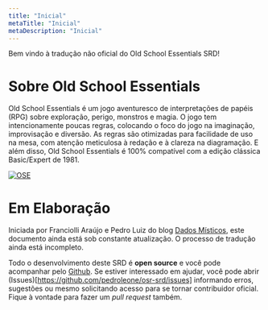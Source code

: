 ```yaml
---
title: "Inicial"
metaTitle: "Inicial"
metaDescription: "Inicial"
---
```


Bem vindo à tradução não oficial do Old School Essentials SRD!

# Sobre Old School Essentials
Old School Essentials é um jogo aventuresco de interpretações de papéis (RPG) sobre exploração, perigo, monstros e magia. O jogo tem intencionamente poucas regras, colocando o foco do jogo na imaginação, improvisação e diversão. As regras são otimizadas para facilidade de uso na mesa, com atenção meticulosa à redação e à clareza na diagramação. E além disso, Old School Essentials é 100% compatível com a edição clássica Basic/Expert de 1981.

[![OSE](https://oldschoolessentials.necroticgnome.com/srd/images/thumb/9/99/Old-School_Essentials_Black_Box_Front_A4_740x.png/300px-Old-School_Essentials_Black_Box_Front_A4_740x.png)](https://necroticgnome.com/collections/old-school-essentials)

# Em Elaboração
Iniciada por Franciolli Araújo e Pedro Luiz do blog [Dados Místicos](https://dadosmisticos.com/), este documento ainda está sob constante atualização. O processo de tradução ainda está incompleto.

Todo o desenvolvimento deste SRD é **open source** e você pode acompanhar pelo [Github](https://github.com/pedroleone/osr-srd). Se estiver interessado em ajudar, você pode abrir (Issues)[https://github.com/pedroleone/osr-srd/issues] informando erros, sugestões ou mesmo solicitando acesso para se tornar contribuidor oficial. Fique à vontade para fazer um *pull request* também.
